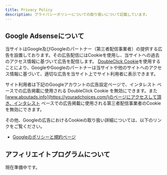 ```yaml
---
title: Privacy Policy
description: プライバシーポリシーについての取り扱いについて記載しています。
---
```


## Google Adsenseについて

当サイトはGoogle及びGoogleのパートナー（第三者配信事業者）の提供する広告を設置しております。その広告配信にはCookieを使用し、当サイトへの過去のアクセス情報に基づいて広告を配信します。 [DoubleClick Cookie](https://support.google.com/searchads/answer/2839090?hl=ja&ref_topic=2473095)を使用することにより、GoogleやGoogleのパートナーは当サイトや他のサイトへのアクセス情報に基づいて、適切な広告を当サイト上でサイト利用者に表示できます。

サイト利用者は下記のGoogleアカウントの広告設定ページで、インタレスト ベースでの広告掲載に使用される DoubleClick Cookie を無効にできます。また[www.aboutads.info](https://youradchoices.com/)のページにアクセスして頂き、インタレスト ベースでの広告掲載に使用される第三者配信事業者のCookieを無効にできます。

その他、Googleの広告におけるCookieの取り扱い詳細については、以下のリンクをご覧ください。

- [Googleのポリシーと規約ページ](https://policies.google.com/technologies/ads?gl=jp)

## アフィリエイトプログラムについて

現在準備中です。
